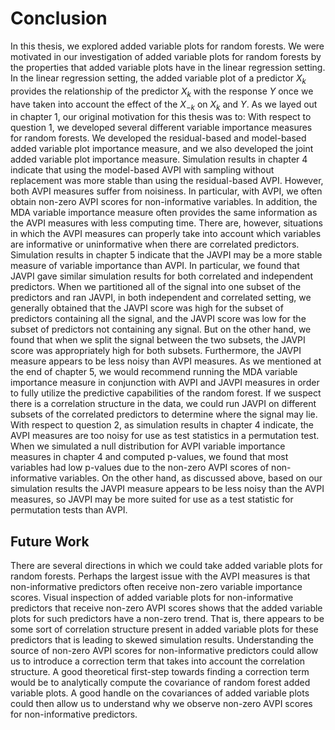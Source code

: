 # Conclusion {-}

In this thesis, we explored added variable plots for random forests. We were motivated in our investigation of added variable plots for random forests by the properties that added variable plots have in the linear regression setting. In the linear regression setting, the added variable plot of a predictor $X_k$ provides the relationship of the predictor $X_k$ with the response $Y$ once we have taken into account the effect of the $X_{-k}$ on $X_k$ and $Y$. \par 

As we layed out in chapter 1, our original motivation for this thesis was to:
\begin{enumerate}
  \item Develop computationally tractable random forest variable importance measures which can handle correlated predictors in the data. 
  \item Extend our random forest variable importance measures to a hypothesis testing framework via permutation tests. 
\end{enumerate}
  \par
  
With respect to question 1, we developed several different variable importance measures for random forests. We developed the residual-based and model-based added variable plot importance measure, and we also developed the joint added variable plot importance measure. Simulation results in chapter 4 indicate that using the model-based AVPI with sampling without replacement was more stable than using the residual-based AVPI. However, both AVPI measures suffer from noisiness. In particular, with AVPI, we often obtain non-zero AVPI scores for non-informative variables. In addition, the MDA variable importance measure often provides the same information as the AVPI measures with less computing time. There are, however, situations in which the AVPI measures can properly take into account which variables are informative or uninformative when there are correlated predictors. \par 

Simulation results in chapter 5 indicate that the JAVPI may be a more stable measure of variable importance than AVPI. In particular, we found that JAVPI gave similar simulation results for both correlated and independent predictors. When we partitioned all of the signal into one subset of the predictors and ran JAVPI, in both independent and correlated setting, we generally obtained that the JAVPI score was high for the subset of predictors containing all the signal, and the JAVPI score was low for the subset of predictors not containing any signal. But on the other hand, we found that when we split the signal between the two subsets, the JAVPI score was appropriately high for both subsets. Furthermore, the JAVPI measure appears to be less noisy than AVPI measures. As we mentioned at the end of chapter 5, we would recommend running the MDA variable importance measure in conjunction with AVPI and JAVPI measures in order to fully utilize the predictive capabilities of the random forest. If we suspect there is a correlation structure in the data, we could run JAVPI on different subsets of the correlated predictors to determine where the signal may lie. \par 

With respect to question 2, as simulation results in chapter 4 indicate, the AVPI measures are too noisy for use as test statistics in a permutation test. When we simulated a null distribution for AVPI variable importance measures in chapter 4 and computed p-values, we found that most variables had low p-values due to the non-zero AVPI scores of non-informative variables. On the other hand, as discussed above, based on our simulation results the JAVPI measure appears to be less noisy than the AVPI measures, so JAVPI may be more suited for use as a test statistic for permutation tests than AVPI.   \par 

## Future Work

There are several directions in which we could take added variable plots for random forests. Perhaps the largest issue with the AVPI measures is that non-informative predictors often receive non-zero variable importance scores. Visual inspection of added variable plots for non-informative predictors that receive non-zero AVPI scores shows that the added variable plots for such predictors have a non-zero trend. That is, there appears to be some sort of correlation structure present in added variable plots for these predictors that is leading to skewed simulation results. Understanding the source of non-zero AVPI scores for non-informative predictors could allow us to introduce a correction term that takes into account the correlation structure. A good theoretical first-step towards finding a correction term would be to analytically compute the covariance of random forest added variable plots. A good handle on the covariances of added variable plots could then allow us to understand why we observe non-zero AVPI scores for non-informative predictors. \par


  